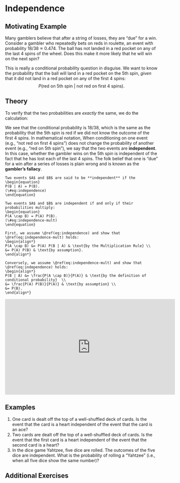 # Independence {#independence}

## Motivating Example {-}

Many gamblers believe that after a string of losses, they are "due"
for a win. Consider a gambler who repeatedly bets on reds in 
roulette, an event with probability $18 / 38 \approx 0.474$. The ball has
not landed in a red pocket on any of the last 4 spins of the wheel. 
Does this make it more likely that he will win on the next spin?

This is really a conditional probability question in disguise. 
We want to know the probability that the ball will land in a
red pocket on the 5th spin, _given_ that it did not land in a
red pocket on any of the first 4 spins:
$$ P(\text{red on 5th spin}\ |\ \text{not red on first 4 spins}). $$
<!-- First, let's simulate this (conditional) probability: -->
<!-- ```{r} -->
<!-- # define the 38 possible outcomes on a roulette wheel -->
<!-- # (18 red spaces, 18 black spaces, 0, and 00) -->
<!-- roulette_wheel <- c(rep("red", 18), rep("black", 18), "0", "00") -->

<!-- sims <- c() # initialize vector for storing the simulation outcomes -->

<!-- # repeat 100000 times -->
<!-- for (i in 1:100000) { -->
<!--   # simulate 5 spins -->
<!--   spins <- sample(roulette_wheel, size=5, replace=TRUE) -->

<!--   # restrict to simulations where the first 4 spins were all not red -->
<!--   if (all(spins[1:4] != "red")) { -->
<!--     sims <- c(sims, spins[5]) # add outcome of 5th spin to simulation results -->
<!--   } -->
<!-- } -->

<!-- # tabulate the simulation results -->
<!-- results <- table(sims) -->
<!-- results -->
<!-- ``` -->

<!-- The simulated probability is  -->
<!-- $`r results["red"]` / `r length(sims)` \approx `r round(results["red"] / length(sims), 3)`$, which  -->
<!-- does not seem different from the overall probability of a ball landing in a red pocket,  -->
<!-- $18 / 38 \approx 0.474$. -->

## Theory {-}

To verify that the two probabilities are _exactly_ the same, we 
do the calculation:

\begin{align*}
P(\text{red on 5th spin}\ |\ \text{not red on first 4 spins}) &= \frac{P(\text{not red on first 4 spins}\ \cap\ \text{red on 5th spin}) }{P(\text{not red on first 4 spins})} \\
&= \frac{ 20^4 \cdot 18 \big/ 38^5 }{20^4 \big/ 38^4} \\
&= \frac{18}{38}.
\end{align*}

We see that the conditional probability is $18 / 38$, which is the same as the probability that the 5th 
spin is red if we did not know the outcome of the first 4 spins. In mathematical notation,
\begin{align*}
P(\text{red on 5th spin}\ |\ \text{not red on first 4 spins}) &= P(\text{red on 5th spin})
\end{align*}
When conditioning on one event (e.g., "not red on first 4 spins") does not change the probability 
of another event (e.g., "red on 5th spin"), we say that the two 
events are **independent**. In this case, whether the gambler wins on the 5th spin is 
independent of the fact that he has lost each of the last 4 spins. The folk belief that one is 
"due" for a win after a series of losses is plain wrong and is known as the **gambler's fallacy**.

```definition
Two events $A$ and $B$ are said to be **independent** if the 
\begin{equation}
P(B | A) = P(B).
(\#eq:independence)
\end{equation}
```

```theorem
Two events $A$ and $B$ are independent if and only if their probabilities multiply:
\begin{equation}
P(A \cap B) = P(A) P(B).
(\#eq:independence-mult)
\end{equation}
```
```proof
First, we assume \@ref(eq:independence) and show that \@ref(eq:independence-mult) holds:
\begin{align*}
P(A \cap B) &= P(A) P(B | A) & \text{by the Multiplication Rule} \\
&= P(A) P(B) & \text{by assumption}.
\end{align*}

Conversely, we assume \@ref(eq:independence-mult) and show that \@ref(eq:independence) holds:
\begin{align*}
P(B | A) &= \frac{P(A \cap B)}{P(A)} & \text{by the definition of conditional probability}  \\
&= \frac{P(A) P(B)}{P(A)} & \text{by assumption} \\
&= P(B).
\end{align*}
```

<iframe width="560" height="315" src="https://www.youtube.com/embed/Kgudt4PXs28" frameborder="0" allow="accelerometer; autoplay; encrypted-media; gyroscope; picture-in-picture" allowfullscreen></iframe>

## Examples {-}

1. One card is dealt off the top of a well-shuffled deck of cards. Is the event that the card is a 
heart independent of the event that the card is an ace?
2. Two cards are dealt off the top of a well-shuffled deck of cards. Is the event that the 
first card is a heart independent of the event that the second card is a heart?
3. In the dice game Yahtzee, five dice are rolled. The outcomes of the five dice are independent. 
What is the probability of rolling a "Yahtzee" (i.e., when all five dice show the same number)?

## Additional Exercises {-}
